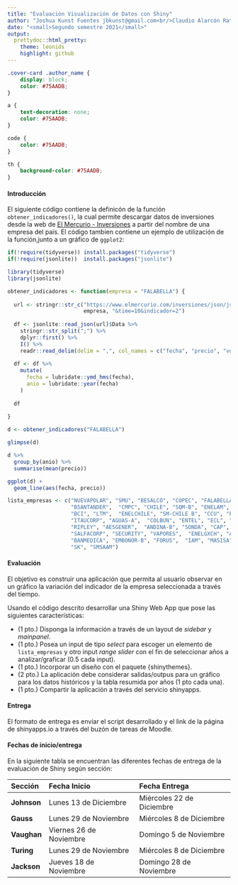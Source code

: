 ```yaml
---
title: "Evaluación Visualización de Datos con Shiny"
author: "Joshua Kunst Fuentes jbkunst@gmail.com<br/>Claudio Alarcón Ratsch caalarcon1@uc.cl"
date: "<small>Segundo semestre 2021</small>"
output:
  prettydoc::html_pretty:
    theme: leonids
    highlight: github
---
```


```css
.cover-card .author_name {
    display: block;
    color: #75AADB;
}

a {
    text-decoration: none;
    color: #75AADB;
}

code {
    color: #75AADB;
}

th {
    background-color: #75AADB;
}
```


#### Introducción

El siguiente código contiene la definicón de la función <code>obtener_indicadores()</code>, la cual permite descargar datos de inversiones desde la web de <u><a href="https://www.elmercurio.com/inversiones/">El Mercurio - Inversiones</a></u> a partir del nombre de una empresa del país. El código tambien contiene un ejemplo de utilización de la función,junto a un gráfico de <code>ggplot2</code>:

```r
if(!require(tidyverse)) install.packages("tidyverse")
if(!require(jsonlite))  install.packages("jsonlite") 

library(tidyverse)
library(jsonlite)

obtener_indicadores <- function(empresa = "FALABELLA") { 
  
  url <- stringr::str_c("https://www.elmercurio.com/inversiones/json/json.aspx?categoria=", 
                        empresa, "&time=10&indicador=2") 
  
  df <- jsonlite::read_json(url)$Data %>% 
    stringr::str_split(";") %>% 
    dplyr::first() %>%
    I() %>% 
    readr::read_delim(delim = ",", col_names = c("fecha", "precio", "vol")) 
  
  df <- df %>% 
    mutate(
      fecha = lubridate::ymd_hms(fecha),
      anio = lubridate::year(fecha)
    ) 
  
  df 
  
} 

d <- obtener_indicadores("FALABELLA") 

glimpse(d)

d %>%
  group_by(anio) %>% 
  summarise(mean(precio)) 

ggplot(d) +
  geom_line(aes(fecha, precio)) 

lista_empresas <- c("NUEVAPOLAR", "SMU", "BESALCO", "COPEC", "FALABELLA", 
                    "BSANTANDER",  "CMPC", "CHILE", "SQM-B", "ENELAM", "CENCOSUD",
                    "BCI", "LTM",  "ENELCHILE", "SM-CHILE B", "CCU", "PARAUCO",
                    "ITAUCORP", "AGUAS-A",  "COLBUN", "ENTEL", "ECL", "CONCHATORO",
                    "RIPLEY", "AESGENER",  "ANDINA-B", "SONDA", "CAP", "ILC", 
                    "SALFACORP", "SECURITY", "VAPORES",  "ENELGXCH", "ANTARCHILE",
                    "BANMEDICA", "EMBONOR-B", "FORUS",  "IAM", "MASISA", "ORO BLANCO", 
                    "SK", "SMSAAM")
```


#### Evaluación

El objetivo es construir una aplicación que permita al usuario observar en un gráfico la 
variación del indicador de la empresa seleccionada a través del tiempo.

Usando el código descrito desarrollar una Shiny Web App que pose las siguientes características:


- (1 pto.) Disponga la información a través de un layout de _sidebar_ y _mainpanel_.
- (1 pto.) Posea un input de tipo _select_ para escoger un elemento de `lista_empresas` y otro
input _range slider_  con el fin de seleccionar años a analizar/graficar (0.5 
cada input).
- (1 pto.) Incorporar un diseño con el paquete {shinythemes}.
- (2 pto.) La aplicación debe considerar salidas/outpus para un gráfico para los datos históricos y la tabla resumida 
por años (1 pto cada una).
- (1 pto.) Compartir la aplicación a través del servicio shinyapps.

#### Entrega

El formato de entrega es enviar el script desarrollado y el link de la página de shinyapps.io a 
través del buzón de tareas de Moodle.


#### Fechas de inicio/entrega

En la siguiente tabla se encuentran las diferentes fechas de entrega de la evaluación de Shiny según sección:

| Sección | Fecha Inicio | Fecha Entrega |
| :------ | :----------- | :------------ |
|**Johnson** |Lunes 13 de Diciembre | Miércoles 22 de Diciembre |
|**Gauss** | Lunes 29 de Noviembre | Miércoles 8 de Diciembre |
|**Vaughan** | Viernes 26 de Noviembre | Domingo 5 de Noviembre |
|**Turing **| Lunes 29 de Noviembre | Miércoles 8 de Diciembre |
|**Jackson** | Jueves 18 de Noviembre | Domingo 28 de Noviembre |
